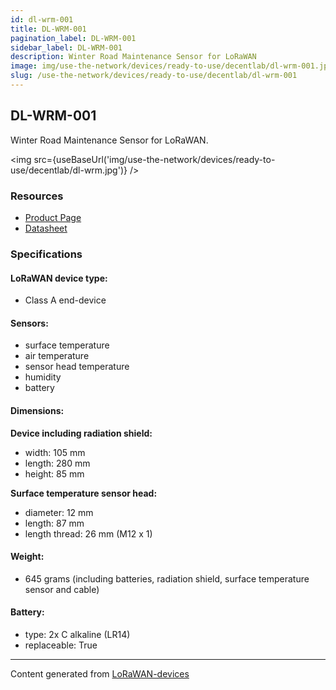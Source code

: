 ```yaml
---
id: dl-wrm-001
title: DL-WRM-001
pagination_label: DL-WRM-001
sidebar_label: DL-WRM-001
description: Winter Road Maintenance Sensor for LoRaWAN
image: img/use-the-network/devices/ready-to-use/decentlab/dl-wrm-001.jpg
slug: /use-the-network/devices/ready-to-use/decentlab/dl-wrm-001
---
```



## DL-WRM-001

Winter Road Maintenance Sensor for LoRaWAN.

<img src={useBaseUrl('img/use-the-network/devices/ready-to-use/decentlab/dl-wrm.jpg')} />

### Resources

- [Product Page](https://www.decentlab.com/products/winter-road-maintenance-sensor-for-lorawan)
- [Datasheet](https://cdn.decentlab.com/download/datasheets/Decentlab-DL-WRM-datasheet.pdf)

### Specifications

#### LoRaWAN device type:
- Class A end-device

#### Sensors:

- surface temperature
- air temperature
- sensor head temperature
- humidity
- battery

#### Dimensions:

**Device including radiation shield:**
- width: 105 mm
- length: 280 mm
- height: 85 mm

**Surface temperature sensor head:**
- diameter: 12 mm
- length: 87 mm
- length thread: 26 mm (M12 x 1)

#### Weight:

- 645 grams (including batteries, radiation shield, surface temperature sensor and cable)

#### Battery:

- type: 2x C alkaline (LR14)
- replaceable: True

---

Content generated from [LoRaWAN-devices](https://github.com/TheThingsNetwork/lorawan-devices)
